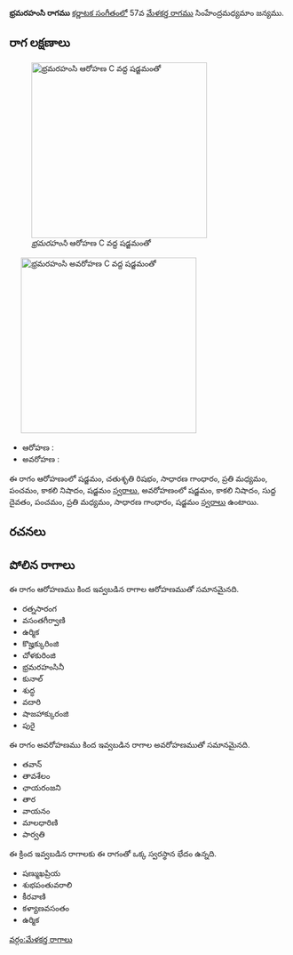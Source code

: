 {{Infobox ragam
	| name          	= భ్రమరహంసి
	| synonym	    	= 
	| mela          	= 
	| chakra        	= 
	| janaka        	= 
	| type          	= షడవ
	| arohanam      	= {{svaraC|S|R2|G2|M2|P|N3|S'}} 
	| avarohanam    	= {{svaraC|S'|N3|D1|P|M2|G2|S}}
	| jeeva         	=
	| chhaya        	=
	| nyasa         	=
	| vishesha      	= 
	| equivalent  		= 
}}
{{కర్ణాటక సంగీత రాగాలు}}
'''భ్రమరహంసి రాగము''' [[కర్ణాటక సంగీతం]]లో 57వ [[మేళకర్త రాగము]] సింహేంద్రమధ్యమాం జన్యము. 


==రాగ లక్షణాలు==
[[Image:bhramarahamsi_ar_kb2wiki.png|thumb|right|316px|''భ్రమరహంసి'' ఆరోహణ C వద్ద షడ్జమంతో]]
	[[Image:bhramarahamsi_av_kb2wiki.png|thumb|right|316px|''భ్రమరహంసి'' అవరోహణ C వద్ద షడ్జమంతో]]

* ఆరోహణ : {{svaraC|S|R2|G2|M2|P|N3|S'}} 
* అవరోహణ : {{svaraC|S'|N3|D1|P|M2|G2|S}}

ఈ రాగం ఆరోహణంలో షడ్జమం, చతుశృతి రిషభం, సాధారణ  గాంధారం, ప్రతి మధ్యమం, పంచమం, కాకలి  నిషాదం, షడ్జమం [[స్వరాలు]], అవరోహణంలో షడ్జమం, కాకలి  నిషాదం, సుద్ద దైవతం, పంచమం, ప్రతి మధ్యమం, సాధారణ  గాంధారం, షడ్జమం [[స్వరాలు]] ఉంటాయి.

==రచనలు==



==పోలిన రాగాలు==
ఈ రాగం ఆరోహణము కింద ఇవ్వబడిన రాగాల ఆరోహణముతో సమానమైనది.
* రత్నసారంగ
* వసంతగీర్వాణి
* ఉర్మిక
* కొజ్హక్కురింజి
*  చోళకురింజి
* భ్రమరహంసినీ
* కునాల్
* శుద్ధ
* వదారి
* షాజహాక్కురంజి
* పురై

ఈ రాగం అవరోహణము కింద ఇవ్వబడిన రాగాల అవరోహణముతో సమానమైనది.
* తవాన్
* తావశేలం
* ఛాయరంజని
* తార
* వాయనం
* మాలధారిణి
* పార్వతి

ఈ క్రింద ఇవ్వబడిన రాగాలకు ఈ రాగంతో ఒక్క స్వరస్థాన భేదం ఉన్నది.
* షణ్ముఖప్రియ
* శుభపంతువరాలి
* కీరవాణి
* కళ్యాణవసంతం
* ఉర్మిక



[[వర్గం:మేళకర్త రాగాలు]]